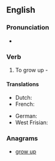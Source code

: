 ==English==

===Pronunciation===
* {{audio|en-us-upgrow.ogg|Audio (US)}}

===Verb===
{{en-verb|upgrows|upgrowing|upgrew|upgrown}}

# {{context|archaic|lang=en}} To grow up - {{w|John Milton}}

====Translations====
{{trans-top|grow up}}
* Dutch: {{t+|nl|opgroeien}}
* French: {{t+|fr|grandir}}
{{trans-mid}}
* German: {{t+|de|wachsen}}
* West Frisian: {{t|fy|opwaakse}}
{{trans-bottom}}

===Anagrams===
* [[grow up#English|grow up]]